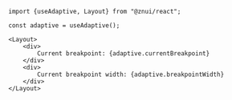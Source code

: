 ```tsx
import {useAdaptive, Layout} from "@znui/react";

const adaptive = useAdaptive();

<Layout>
    <div>
        Current breakpoint: {adaptive.currentBreakpoint}
    </div>
    <div>
        Current breakpoint width: {adaptive.breakpointWidth}
    </div>
</Layout>
```

